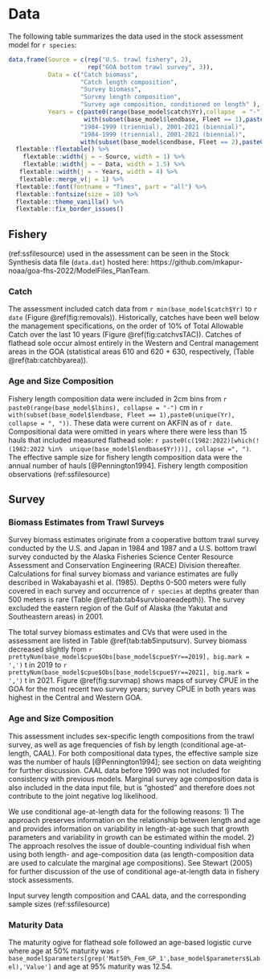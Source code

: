 # Data

The following table summarizes the data used in the stock assessment model for `r species`:

```r

data.frame(Source = c(rep("U.S. trawl fishery", 2),
                      rep("GOA bottom trawl survey", 3)),
           Data = c("Catch biomass",
                    "Catch length composition",
                    "Survey biomass",
                    "Survey length composition", 
                    "Survey age composition, conditioned on length" ),
           Years = c(paste0(range(base_model$catch$Yr),collapse  = "-"),
                     with(subset(base_model$lendbase, Fleet == 1),paste0(unique(Yr), collapse = ", ")),
                    "1984-1999 (triennial), 2001-2021 (biennial)",
                    "1984-1999 (triennial), 2001-2021 (biennial)", 
                    with(subset(base_model$condbase, Fleet == 2),paste0(unique(Yr), collapse = ", "))))  %>% 
  flextable::flextable() %>% 
    flextable::width(j = ~ Source, width = 1) %>% 
    flextable::width(j = ~ Data, width = 1.5) %>% 
   flextable::width(j = ~ Years, width = 4) %>% 
   flextable::merge_v(j = 1) %>% 
  flextable::font(fontname = "Times", part = "all") %>% 
  flextable::fontsize(size = 10) %>% 
  flextable::theme_vanilla() %>% 
  flextable::fix_border_issues() 

```

## Fishery

(ref:ssfilesource) used in the assessment can be seen in the Stock Synthesis data file (`data.dat`) hosted here: https://github.com/mkapur-noaa/goa-fhs-2022/ModelFiles_PlanTeam.


### Catch

The assessment included catch data from `r min(base_model$catch$Yr)` to `r date` (Figure \@ref(fig:removals)). Historically, catches have been well below the management specifications, on the order of 10% of Total Allowable Catch over the last 10 years (Figure \@ref(fig:catchvsTAC)).  Catches of flathead sole occur almost entirely in the Western and Central management areas in the GOA (statistical areas 610 and 620 + 630, respectively, (Table \@ref(tab:catchbyarea)). 

### Age and Size Composition

Fishery length composition data were included in 2cm bins from `r paste0(range(base_model$lbins), collapse = "-")` cm in `r with(subset(base_model$lendbase, Fleet == 1),paste0(unique(Yr), collapse = ", "))`. These data were current on AKFIN as of  `r date`. Compositional data were omitted in years where there were less than 15 hauls that included measured flathead sole: `r paste0(c(1982:2022)[which(!(1982:2022 %in%  unique(base_model$lendbase$Yr)))], collapse =", ")`. The effective sample size for fishery length composition data were the annual number of hauls [@Pennington1994]. Fishery length composition observations (ref:ssfilesource)

## Survey

### Biomass Estimates from Trawl Surveys

Survey biomass estimates originate from a cooperative bottom trawl survey conducted by the U.S. and Japan in 1984 and 1987 and a U.S. bottom trawl survey conducted by the Alaska Fisheries Science Center Resource Assessment and Conservation Engineering (RACE) Division thereafter. Calculations for final survey biomass and variance estimates are fully described in Wakabayashi et al. (1985). Depths 0-500 meters were fully covered in each survey and occurrence of `r species` at depths greater than 500 meters is rare (Table \@ref(tab:tab4survbioareadepth)). The survey excluded the eastern region of the Gulf of Alaska (the Yakutat and Southeastern areas) in 2001. 

<!-- As for previous assessments, the availability of the survey biomass in 2001 was assumed to be 0.9 to account for the biomass in the eastern region of the Gulf.  -->

The total survey biomass estimates and CVs that were used in the assessment are listed in Table \@ref(tab:tab5inputsurv).  Survey biomass decreased slightly from `r prettyNum(base_model$cpue$Obs[base_model$cpue$Yr==2019], big.mark = ',')` t in 2019 to `r prettyNum(base_model$cpue$Obs[base_model$cpue$Yr==2021], big.mark = ',')` t in 2021.
Figure \@ref(fig:survmap) shows maps of survey CPUE in the GOA for the most recent two survey years; survey CPUE in both years was highest in the Central and Western GOA.


### Age and Size Composition 
This assessment includes sex-specific length compositions from the trawl survey, as well as age frequencies of fish by length (conditional age-at-length, CAAL). For both compositional data types, the effective sample size was the number of hauls [@Pennington1994]; see section on data weighting for further discussion. CAAL data before 1990 was not included for consistency with previous models.
Marginal survey age composition data is also included in the data input file, but is "ghosted" and therefore does not contribute to the joint negative log likelihood. 

We use conditional age-at-length data for the following reasons: 1) The approach preserves information on the relationship between length and age and provides information on variability in length-at-age such that growth parameters and variability in growth can be estimated within the model. 2) The approach resolves the issue of double-counting individual fish when using both length- and age-composition data (as length-composition data are used to calculate the marginal age compositions). See Stewart (2005) for further discussion of the use of conditional age-at-length data in fishery stock assessments.  

Input survey length composition and CAAL data, and the corresponding sample sizes (ref:ssfilesource)


### Maturity Data
The maturity ogive for flathead sole followed an age-based logistic curve where age at 50% maturity was `r base_model$parameters[grep('Mat50%_Fem_GP_1',base_model$parameters$Label),'Value']` and age at 95% maturity was 12.54. 


